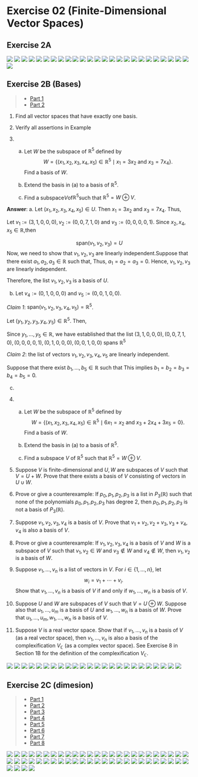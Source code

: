 # Exercise 02 (Finite-Dimensional Vector Spaces)

## Exercise 2A 

![](fig/Ex2A/Ex2A-01.png)
![](fig/Ex2A/Ex2A-02.png)
![](fig/Ex2A/Ex2A-03.png)
![](fig/Ex2A/Ex2A-04.png)
![](fig/Ex2A/Ex2A-05.png)
![](fig/Ex2A/Ex2A-06.png)
![](fig/Ex2A/Ex2A-07.png)
![](fig/Ex2A/Ex2A-08.png)
![](fig/Ex2A/Ex2A-09.png)
![](fig/Ex2A/Ex2A-10.png)
![](fig/Ex2A/Ex2A-11.png)
![](fig/Ex2A/Ex2A-12.png)
![](fig/Ex2A/Ex2A-13.png)
![](fig/Ex2A/Ex2A-14.png)
![](fig/Ex2A/Ex2A-15.png)
![](fig/Ex2A/Ex2A-16.png)
![](fig/Ex2A/Ex2A-17.png)
![](fig/Ex2A/Ex2A-18.png)
![](fig/Ex2A/Ex2A-19.png)
![](fig/Ex2A/Ex2A-20.png)
![](fig/Ex2A/Ex2A-21.png)
![](fig/Ex2A/Ex2A-22.png)
![](fig/Ex2A/Ex2A-23.png)
![](fig/Ex2A/Ex2A-24.png)
![](fig/Ex2A/Ex2A-25.png)
![](fig/Ex2A/Ex2A-26.png)


## Exercise 2B (Bases)

> - [Part 1](pdfdocs ex\ex2b\Ex 2b-pages-1.pdf)
> - [Part 2](pdfdocs ex\ex2b\Ex 2b-pages-2.pdf)

1. Find all vector spaces that have exactly one basis.




2. Verify all assertions in Example 




3. 
    a. Let $W$ be the subspace of $\mathbb{R}^5$ defined by
   $$W = \{ (x_1, x_2, x_3, x_4, x_5) \in \mathbb{R}^5 \mid x_1 = 3x_2 \text{ and } x_3 = 7x_4 \}.   $$
    Find a basis of $W$.
    
    b. Extend the basis in (a) to a basis of $\mathbb{R}^5$.
    
    c. Find a subspace$V$of$\mathbb{R}^5$such that $\mathbb{R}^5 = W \oplus V$.

**Answer**: 
a. 
Let $(x_1,x_2,x_3,x_4,x_5)\in U$. Then $x_1=3x_2$ and $x_3=7x_4$. Thus,
\begin{align}
(x_1,x_2,x_3,x_4,x_5) &= (3x_2,x_2,7x_4,x_4,x_5)\\
&=x_2(3,1,0,0,0)+x_4(0,0,7,1,0)+(0,0,0,0,1)
\end{align}

Let $v_1:=(3,1,0,0,0),v_2:=(0,0,7,1,0)$ and $v_3:=(0,0,0,0,1)$. Since $x_2,x_4,x_5\in \mathbb{R}$,then

$$
\text{span}(v_1,v_2,v_3)=U
$$
Now, we need to show that $v_1,v_2,v_3$ are linearly independent.Suppose that there exist $a_1,a_2,a_3\in \mathbb{R}$ such that,
\begin{align}
a_1(3,1,0,0,0)+a_2(0,0,7,1,0)+a_3(0,0,0,0,1) &=(0,0,0,0,0)\\
(3a_1,a_1,7a_2,a_2,a_3)&=(0,0,0,0,0).
\end{align}
Thus, $a_1=a_2=a_3=0$. Hence, $v_1,v_2,v_3$ are linearly independent. 

Therefore, the list $v_1,v_2,v_3$ is a basis of  $U$.

b. 
Let $v_4:=(0,1,0,0,0)$ and $v_5:=(0,0,1,0,0)$. 

_Claim 1_: $\text{span}(v_1,v_2,v_3,v_4,v_5)=\mathbb{R}^5$.

Let $(y_1,y_2,y_3,y_4,y_5)\in \mathbb{R}^5$. Then,
\begin{align}
(y_1,y_2,y_3,y_4,y_5) &= (y_1,y_2+\frac{y_1}{3}-\frac{y_1}{3},y_3+7y_4-7y_4,y_4,y_5)\\
&=\frac{y_1}{3}(3,1,0,0,0)+y_4(0,0,7,1,0)+
y_5(0,0,0,0,1)+\left(y_2-\frac{y_1}{3}\right)(0,1,0,0,0)+\left(y_3-7y_4\right)
\end{align}

Since $y_1,...,y_5\in \mathbb{R}$, we have established that the list $(3, 1, 0, 0, 0), (0, 0, 7, 1, 0), (0, 0, 0, 0, 1),(0,1,0,0,0),(0,0,1,0,0)$ spans $\mathbb{R}^5$

_Claim 2_: the list of vectors $v_1,v_2,v_3,v_4,v_5$ are linearly independent.

Suppose that there exist $b_1,...,b_5\in \mathbb{R}$ such that 
\begin{align}
b_1v_1+b_2v_2+b_3v_3+b_4v_4+b_5v_5 &=0\\
b_1(3, 1, 0, 0, 0) + b_2(0, 0, 7, 1, 0) + b_3(0, 0, 0, 0, 1) + b_4(0, 1, 0, 0, 0) + b_5(0, 0, 1, 0, 0) &= (0, 0, 0, 0, 0)\\
(3b1, b1 + b4, 7b2 + b5, b2, b3) &= (0, 0, 0, 0, 0).
\end{align}
This implies $b_1=b_2=b_3=b_4=b_5=0$.


c. 




















4. (a) Let $W$ be the subspace of $\mathbb{R}^5$ defined by
$$W = \{(x_1, x_2, x_3, x_4, x_5) \in \mathbb{R}^5 \mid 6x_1 = x_2 \text{ and } x_3 + 2x_4 + 3x_5 = 0\}.$$
Find a basis of $W$.

    (b) Extend the basis in (a) to a basis of $\mathbb{R}^5$.

    (c) Find a subspace $V$ of $\mathbb{R}^5$ such that $\mathbb{R}^5 = W \oplus V$.

1. Suppose $V$ is finite-dimensional and $U, W$ are subspaces of $V$ such that $V = U + W$. Prove that there exists a basis of $V$ consisting of vectors in $U \cup W$.

2. Prove or give a counterexample: If $p_0, p_1, p_2, p_3$ is a list in $P_3(\mathbb{R})$ such that none of the polynomials $p_0, p_1, p_2, p_3$ has degree 2, then $p_0, p_1, p_2, p_3$ is not a basis of $P_3(\mathbb{R})$.

3. Suppose $v_1, v_2, v_3, v_4$ is a basis of $V$. Prove that $v_1 + v_2, v_2 + v_3, v_3 + v_4, v_4$ is also a basis of $V$.

4. Prove or give a counterexample: If $v_1, v_2, v_3, v_4$ is a basis of $V$ and $W$ is a subspace of $V$ such that $v_1, v_2 \in W$ and $v_3 \notin W$ and $v_4 \notin W$, then $v_1, v_2$ is a basis of $W$.

5. Suppose $v_1, \ldots, v_n$ is a list of vectors in $V$. For $i \in \{1, \ldots, n\}$, let
$$w_i = v_1 + \cdots + v_i.$$
Show that $v_1, \ldots, v_n$ is a basis of $V$ if and only if $w_1, \ldots, w_n$ is a basis of $V$.

1.  Suppose $U$ and $W$ are subspaces of $V$ such that $V = U \oplus W$. Suppose also that $u_1, \ldots, u_m$ is a basis of $U$ and $w_1, \ldots, w_n$ is a basis of $W$. Prove that $u_1, \ldots, u_m, w_1, \ldots, w_n$ is a basis of $V$.

2.  Suppose $V$ is a real vector space. Show that if $v_1, \ldots, v_n$ is a basis of $V$ (as a real vector space), then $v_1, \ldots, v_n$ is also a basis of the complexification $V_{\mathbb{C}}$ (as a complex vector space).
See Exercise 8 in Section 1B for the definition of the complexification $V_{\mathbb{C}}$.

 ![](fig\Ex 2B and 2C\EX2B (1).png)
 ![](fig\Ex 2B and 2C\EX2B (2).png)
 ![](fig\Ex 2B and 2C\EX2B (3).png)
 ![](fig\Ex 2B and 2C\EX2B (4).png)
 ![](fig\Ex 2B and 2C\EX2B (5).png)
 ![](fig\Ex 2B and 2C\EX2B (6).png)
 ![](fig\Ex 2B and 2C\EX2B (7).png)
 ![](fig\Ex 2B and 2C\EX2B (8).png)
 ![](fig\Ex 2B and 2C\EX2B (9).png)
 ![](fig\Ex 2B and 2C\EX2B (10).png)
 ![](fig\Ex 2B and 2C\EX2B (11).png)
 ![](fig\Ex 2B and 2C\EX2B (12).png)
 ![](fig\Ex 2B and 2C\EX2B (13).png)
 ![](fig\Ex 2B and 2C\EX2B (14).png)
 ![](fig\Ex 2B and 2C\EX2B (15).png)
 ![](fig\Ex 2B and 2C\EX2B (16).png)
 ![](fig\Ex 2B and 2C\EX2B (17).png)
 ![](fig\Ex 2B and 2C\EX2B (18).png)
 ![](fig\Ex 2B and 2C\EX2B (19).png)
 ![](fig\Ex 2B and 2C\EX2B (20).png)
 ![](fig\Ex 2B and 2C\EX2B (21).png)
 ![](fig\Ex 2B and 2C\EX2B (22).png)
 ![](fig\Ex 2B and 2C\EX2B (23).png)
 ![](fig\Ex 2B and 2C\EX2B (24).png)

 
## Exercise 2C (dimesion)

> - [Part 1](pdfdocs ex\ex2c\Ex 2c-pages (1).pdf)
> - [Part 2](pdfdocs ex\ex2c\Ex 2c-pages (2).pdf)
> - [Part 3](pdfdocs ex\ex2c\Ex 2c-pages (3).pdf)
> - [Part 4](pdfdocs ex\ex2c\Ex 2c-pages (4).pdf)
> - [Part 5](pdfdocs ex\ex2c\Ex 2c-pages (5).pdf)
> - [Part 6](pdfdocs ex\ex2c\Ex 2c-pages (6).pdf)
> - [Part 7](pdfdocs ex\ex2c\Ex 2c-pages (7).pdf)
> - [Part 8](pdfdocs ex\ex2c\Ex 2c-pages (8).pdf)

 ![](fig/Ex 2B and 2C/Ex 2c (1).png)
 ![](fig/Ex 2B and 2C/Ex 2c (2).png)
 ![](fig/Ex 2B and 2C/Ex 2c (3).png)
 ![](fig/Ex 2B and 2C/Ex 2c (4).png)
 ![](fig/Ex 2B and 2C/Ex 2c (5).png)
 ![](fig/Ex 2B and 2C/Ex 2c (6).png)
 ![](fig/Ex 2B and 2C/Ex 2c (7).png)
 ![](fig/Ex 2B and 2C/Ex 2c (8).png)
 ![](fig/Ex 2B and 2C/Ex 2c (9).png)
 ![](fig/Ex 2B and 2C/Ex 2c (10).png)
 ![](fig/Ex 2B and 2C/Ex 2c (11).png)
 ![](fig/Ex 2B and 2C/Ex 2c (12).png)
 ![](fig/Ex 2B and 2C/Ex 2c (13).png)
 ![](fig/Ex 2B and 2C/Ex 2c (14).png)
 ![](fig/Ex 2B and 2C/Ex 2c (15).png)
 ![](fig/Ex 2B and 2C/Ex 2c (16).png)
 ![](fig/Ex 2B and 2C/Ex 2c (17).png)
 ![](fig/Ex 2B and 2C/Ex 2c (18).png)
 ![](fig/Ex 2B and 2C/Ex 2c (19).png)
 ![](fig/Ex 2B and 2C/Ex 2c (20).png)
 ![](fig/Ex 2B and 2C/Ex 2c (21).png)
 ![](fig/Ex 2B and 2C/Ex 2c (22).png)
 ![](fig/Ex 2B and 2C/Ex 2c (23).png)
 ![](fig/Ex 2B and 2C/Ex 2c (24).png)
 ![](fig/Ex 2B and 2C/Ex 2c (25).png)
 ![](fig/Ex 2B and 2C/Ex 2c (26).png)
 ![](fig/Ex 2B and 2C/Ex 2c (27).png)
 ![](fig/Ex 2B and 2C/Ex 2c (28).png)
 ![](fig/Ex 2B and 2C/Ex 2c (29).png)
 ![](fig/Ex 2B and 2C/Ex 2c (30).png)
 ![](fig/Ex 2B and 2C/Ex 2c (31).png)
 ![](fig/Ex 2B and 2C/Ex 2c (32).png)
 ![](fig/Ex 2B and 2C/Ex 2c (33).png)
 ![](fig/Ex 2B and 2C/Ex 2c (34).png)
 ![](fig/Ex 2B and 2C/Ex 2c (35).png)
 ![](fig/Ex 2B and 2C/Ex 2c (36).png)
 ![](fig/Ex 2B and 2C/Ex 2c (37).png)
 ![](fig/Ex 2B and 2C/Ex 2c (38).png)
 ![](fig/Ex 2B and 2C/Ex 2c (39).png)
 ![](fig/Ex 2B and 2C/Ex 2c (40).png)
 ![](fig/Ex 2B and 2C/Ex 2c (41).png)
 ![](fig/Ex 2B and 2C/Ex 2c (42).png)
 ![](fig/Ex 2B and 2C/Ex 2c (43).png)
 ![](fig/Ex 2B and 2C/Ex 2c (44).png)
 ![](fig/Ex 2B and 2C/Ex 2c (45).png)
 ![](fig/Ex 2B and 2C/Ex 2c (46).png)
 ![](fig/Ex 2B and 2C/Ex 2c (47).png)
 ![](fig/Ex 2B and 2C/Ex 2c (48).png)
 ![](fig/Ex 2B and 2C/Ex 2c (49).png)
 ![](fig/Ex 2B and 2C/Ex 2c (50).png)
 ![](fig/Ex 2B and 2C/Ex 2c (51).png)
 ![](fig/Ex 2B and 2C/Ex 2c (52).png)
 ![](fig/Ex 2B and 2C/Ex 2c (53).png)
 ![](fig/Ex 2B and 2C/Ex 2c (54).png)

